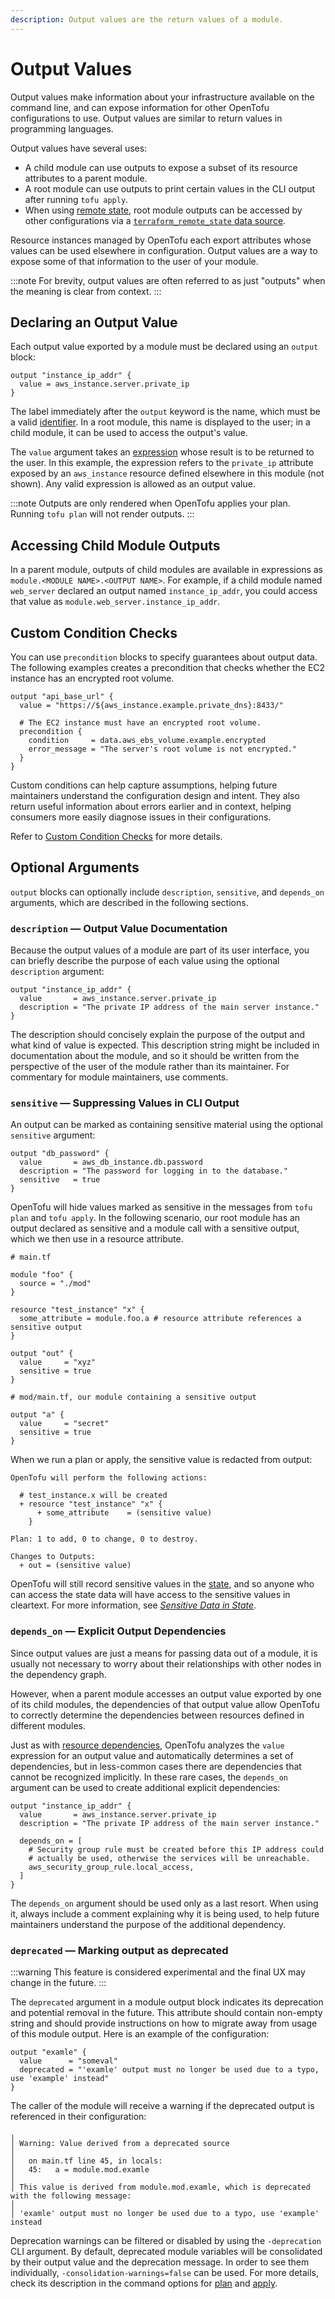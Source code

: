 ```yaml
---
description: Output values are the return values of a module.
---
```


# Output Values

Output values make information about your infrastructure available on the
command line, and can expose information for other OpenTofu configurations to
use. Output values are similar to return values in programming languages.

Output values have several uses:

- A child module can use outputs to expose a subset of its resource attributes
  to a parent module.
- A root module can use outputs to print certain values in the CLI output after
  running `tofu apply`.
- When using [remote state](../../language/state/remote.mdx), root module outputs can be
  accessed by other configurations via a
  [`terraform_remote_state` data source](../../language/state/remote-state-data.mdx).

Resource instances managed by OpenTofu each export attributes whose values
can be used elsewhere in configuration. Output values are a way to expose some
of that information to the user of your module.

:::note
For brevity, output values are often referred to as just "outputs"
when the meaning is clear from context.
:::

## Declaring an Output Value

Each output value exported by a module must be declared using an `output`
block:

```hcl
output "instance_ip_addr" {
  value = aws_instance.server.private_ip
}
```

The label immediately after the `output` keyword is the name, which must be a
valid [identifier](../../language/syntax/configuration.mdx#identifiers). In a root module, this name is
displayed to the user; in a child module, it can be used to access the output's
value.

The `value` argument takes an [expression](../../language/expressions/index.mdx)
whose result is to be returned to the user. In this example, the expression
refers to the `private_ip` attribute exposed by an `aws_instance` resource
defined elsewhere in this module (not shown). Any valid expression is allowed
as an output value.

:::note
Outputs are only rendered when OpenTofu applies your plan. Running
`tofu plan` will not render outputs.
:::

## Accessing Child Module Outputs

In a parent module, outputs of child modules are available in expressions as
`module.<MODULE NAME>.<OUTPUT NAME>`. For example, if a child module named
`web_server` declared an output named `instance_ip_addr`, you could access that
value as `module.web_server.instance_ip_addr`.


## Custom Condition Checks

You can use `precondition` blocks to specify guarantees about output data. The following examples creates a precondition that checks whether the EC2 instance has an encrypted root volume.

```hcl
output "api_base_url" {
  value = "https://${aws_instance.example.private_dns}:8433/"

  # The EC2 instance must have an encrypted root volume.
  precondition {
    condition     = data.aws_ebs_volume.example.encrypted
    error_message = "The server's root volume is not encrypted."
  }
}
```

Custom conditions can help capture assumptions, helping future maintainers understand the configuration design and intent. They also return useful information about errors earlier and in context, helping consumers more easily diagnose issues in their configurations.

Refer to [Custom Condition Checks](../../language/expressions/custom-conditions.mdx#preconditions-and-postconditions) for more details.

## Optional Arguments

`output` blocks can optionally include `description`, `sensitive`, and `depends_on` arguments, which are described in the following sections.

<a id="description"></a>

### `description` — Output Value Documentation

Because the output values of a module are part of its user interface, you can
briefly describe the purpose of each value using the optional `description`
argument:

```hcl
output "instance_ip_addr" {
  value       = aws_instance.server.private_ip
  description = "The private IP address of the main server instance."
}
```

The description should concisely explain the
purpose of the output and what kind of value is expected. This description
string might be included in documentation about the module, and so it should be
written from the perspective of the user of the module rather than its
maintainer. For commentary for module maintainers, use comments.

<a id="sensitive"></a>

### `sensitive` — Suppressing Values in CLI Output

An output can be marked as containing sensitive material using the optional
`sensitive` argument:

```hcl
output "db_password" {
  value       = aws_db_instance.db.password
  description = "The password for logging in to the database."
  sensitive   = true
}
```

OpenTofu will hide values marked as sensitive in the messages from
`tofu plan` and `tofu apply`. In the following scenario, our root
module has an output declared as sensitive and a module call with a
sensitive output, which we then use in a resource attribute.

```hcl
# main.tf

module "foo" {
  source = "./mod"
}

resource "test_instance" "x" {
  some_attribute = module.foo.a # resource attribute references a sensitive output
}

output "out" {
  value     = "xyz"
  sensitive = true
}

# mod/main.tf, our module containing a sensitive output

output "a" {
  value     = "secret"
  sensitive = true
}
```

When we run a plan or apply, the sensitive value is redacted from output:

```
OpenTofu will perform the following actions:

  # test_instance.x will be created
  + resource "test_instance" "x" {
      + some_attribute    = (sensitive value)
    }

Plan: 1 to add, 0 to change, 0 to destroy.

Changes to Outputs:
  + out = (sensitive value)
```

OpenTofu will still record sensitive values in the [state](../../language/state/index.mdx),
and so anyone who can access the state data will have access to the sensitive
values in cleartext. For more information, see
[_Sensitive Data in State_](../../language/state/sensitive-data.mdx).

<a id="depends_on"></a>

### `depends_on` — Explicit Output Dependencies

Since output values are just a means for passing data out of a module, it is
usually not necessary to worry about their relationships with other nodes in
the dependency graph.

However, when a parent module accesses an output value exported by one of its
child modules, the dependencies of that output value allow OpenTofu to
correctly determine the dependencies between resources defined in different
modules.

Just as with
[resource dependencies](../../language/resources/behavior.mdx#resource-dependencies),
OpenTofu analyzes the `value` expression for an output value and automatically
determines a set of dependencies, but in less-common cases there are
dependencies that cannot be recognized implicitly. In these rare cases, the
`depends_on` argument can be used to create additional explicit dependencies:

```hcl
output "instance_ip_addr" {
  value       = aws_instance.server.private_ip
  description = "The private IP address of the main server instance."

  depends_on = [
    # Security group rule must be created before this IP address could
    # actually be used, otherwise the services will be unreachable.
    aws_security_group_rule.local_access,
  ]
}
```

The `depends_on` argument should be used only as a last resort. When using it,
always include a comment explaining why it is being used, to help future
maintainers understand the purpose of the additional dependency.

<a id="deprecated"></a>

### `deprecated` — Marking output as deprecated

:::warning
This feature is considered experimental and the final UX may change in the future.
:::

The `deprecated` argument in a module output block indicates its deprecation and potential
removal in the future. This attribute should contain non-empty string and should provide
instructions on how to migrate away from usage of this module output. Here is an example of
the configuration:

```hcl
output "examle" {
  value      = "someval"
  deprecated = "'examle' output must no longer be used due to a typo, use 'example' instead"
}
```

The caller of the module will receive a warning if the deprecated output is referenced in
their configuration:

```
╷
│ Warning: Value derived from a deprecated source
│ 
│   on main.tf line 45, in locals:
│   45:   a = module.mod.examle
│ 
│ This value is derived from module.mod.examle, which is deprecated with the following message:
│ 
│ 'examle' output must no longer be used due to a typo, use 'example' instead
```

Deprecation warnings can be filtered or disabled by using the `-deprecation` CLI argument.
By default, deprecated module variables will be consolidated by their output value and the deprecation
message. In order to see them individually, `-consolidation-warnings=false` can be used.
For more details, check its description in the command options for
[plan](../../cli/commands/plan.mdx#other-options) and [apply](../../cli/commands/apply.mdx#apply-options).
